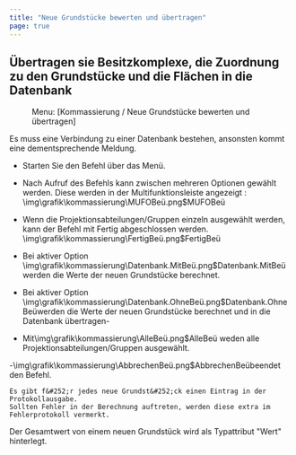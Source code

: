 ```yaml
---
title: "Neue Grundstücke bewerten und übertragen"
page: true
---
```

## &#220;bertragen sie Besitzkomplexe, die Zuordnung zu den Grundst&#252;cke und die Fl&#228;chen in die Datenbank
<GeoMapper> <Menu> Menu: [Kommassierung / Neue Grundstücke bewerten und übertragen] </Menu> 

<Success>
Es muss eine Verbindung zu einer Datenbank bestehen, ansonsten kommt eine dementsprechende Meldung. 
</Success>



- Starten Sie den Befehl &#252;ber das Men&#252;.

-  Nach Aufruf des Befehls kann zwischen mehreren Optionen gew&#228;hlt werden. Diese werden in der Multifunktionsleiste angezeigt :<Image>\img\grafik\kommassierung\MUFOBeü.png$MUFOBeü</Image>


-  Wenn die Projektionsabteilungen/Gruppen einzeln ausgew&#228;hlt werden, kann der Befehl mit Fertig abgeschlossen werden.<Image>\img\grafik\kommassierung\FertigBeü.png$FertigBeü</Image>
-  Bei aktiver Option<Image>\img\grafik\kommassierung\Datenbank.MitBeü.png$Datenbank.MitBeü</Image> werden die Werte der neuen Grundst&#252;cke berechnet.    

-  Bei aktiver Option<Image>\img\grafik\kommassierung\Datenbank.OhneBeü.png$Datenbank.OhneBeü</Image>werden die Werte der neuen Grundst&#252;cke berechnet und in die Datenbank &#252;bertragen-

-  Mit<Image>\img\grafik\kommassierung\AlleBeü.png$AlleBeü</Image> weden alle Projektionsabteilungen/Gruppen ausgew&#228;hlt. 

-<Image>\img\grafik\kommassierung\AbbrechenBeü.png$AbbrechenBeü</Image>beendet den Befehl.   





```
Es gibt f&#252;r jedes neue Grundst&#252;ck einen Eintrag in der Protokollausgabe. 
Sollten Fehler in der Berechnung auftreten, werden diese extra im Fehlerprotokoll vermerkt. 
```


Der Gesamtwert von einem neuen Grundst&#252;ck wird als Typattribut &quot;Wert&quot; hinterlegt.

</GeoMapper>

